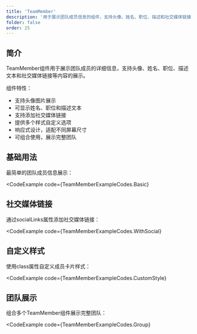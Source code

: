 ```yaml
---
title: 'TeamMember'
description: '用于展示团队成员信息的组件，支持头像、姓名、职位、描述和社交媒体链接等信息'
folder: false
order: 25
---
```



## 简介

TeamMember组件用于展示团队成员的详细信息，支持头像、姓名、职位、描述文本和社交媒体链接等内容的展示。

组件特性：
- 支持头像图片展示
- 可显示姓名、职位和描述文本
- 支持添加社交媒体链接
- 提供多个样式自定义选项
- 响应式设计，适配不同屏幕尺寸
- 可组合使用，展示完整团队

## 基础用法

最简单的团队成员信息展示：

<CodeExample
  code={TeamMemberExampleCodes.Basic}
>
  <TeamMemberBasic />
</CodeExample>

## 社交媒体链接

通过socialLinks属性添加社交媒体链接：

<CodeExample
  code={TeamMemberExampleCodes.WithSocial}
>
  <TeamMemberWithSocial />
</CodeExample>

## 自定义样式

使用class属性自定义成员卡片样式：

<CodeExample
  code={TeamMemberExampleCodes.CustomStyle}
>
  <TeamMemberCustomStyle />
</CodeExample>

## 团队展示

组合多个TeamMember组件展示完整团队：

<CodeExample
  code={TeamMemberExampleCodes.Group}
>
  <TeamMemberGroup />
</CodeExample>